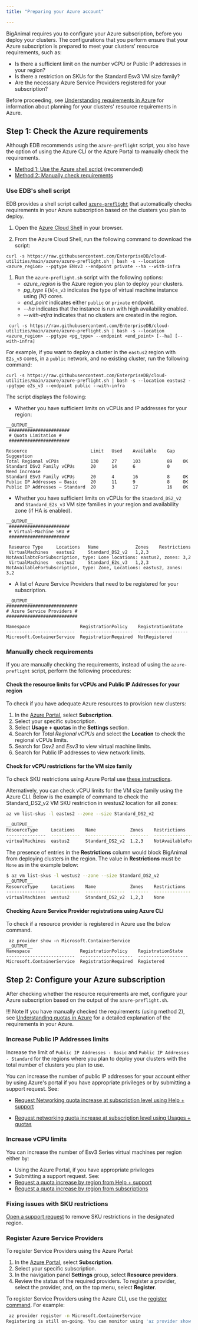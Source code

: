 ```yaml
---
title: "Preparing your Azure account"

---
```


BigAnimal requires you to configure your Azure subscription, before you deploy your clusters. The configurations that you perform ensure that your Azure subscription is prepared to meet your clusters' resource requirements, such as: 

 * Is there a sufficient limit on the number vCPU or Public IP addresses in your region?
 * Is there a restriction on SKUs for the Standard Esv3 VM size family?
 * Are the necessary Azure Service Providers registered for your subscription?

Before proceeding, see [Understanding requirements in Azure](../01_preparing_azure/01_understanding_qotas_in_azure) for information about planning for your clusters' resource requirements in Azure.

## Step 1: Check the Azure requirements

Although EDB recommends using the `azure-preflight` script, you also have the option of using the Azure CLI or the Azure Portal to manually check the requirements.

 * [Method 1: Use the Azure shell script](#use-the-azure-shell-script) (recommended)
 * [Method 2: Manually check requirements](#manually-check-requirements)


### Use EDB's shell script

EDB provides a shell script called [`azure-preflight`](https://github.com/EnterpriseDB/cloud-utilities/blob/main/azure/azure-preflight.sh) that automatically checks requirements in your Azure subscription based on the clusters you plan to deploy.

1. Open the [Azure Cloud Shell](https://shell.azure.com/) in your browser.
 
1. From the Azure Cloud Shell, run the following command to download the script:  

 ```
 curl -s https://raw.githubusercontent.com/EnterpriseDB/cloud-utilities/main/azure/azure-preflight.sh | bash -s --location <azure_region> --pgtype ENsv3 --endpoint private --ha --with-infra
 ```

1. Run the `azure-preflight.sh` script with the following options: 
   - *azure_region* is the Azure region you plan to deploy your clusters.
   - *pg_type* `E{N}s_v3` indicates the type of virtual machine instance using *{N}* cores.
   - *end_point* indicates either `public` or `private` endpoint.
   - *--ha* indicates that the instance is run with high availability enabled.
   - *--with-infra* indicates that no clusters are created in the region.
  
 ```
  curl -s https://raw.githubusercontent.com/EnterpriseDB/cloud-utilities/main/azure/azure-preflight.sh | bash -s --location <azure_region> --pgtype <pg_type> --endpoint <end_point> [--ha] [--with-infra]
   ```
    
 For example, if you want to deploy a cluster in the `eastus2` region with `E2s_v3` cores, in a `public` network, and no existing cluster, run the following command:

 ```
 curl -s https://raw.githubusercontent.com/EnterpriseDB/cloud-utilities/main/azure/azure-preflight.sh | bash -s --location eastus2 --pgtype e2s_v3 --endpoint public --with-infra
 ```

The script displays the following:  
 
 * Whether you have sufficient limits on vCPUs and IP addresses for your region:

 ```
 __OUTPUT__
  ####################### 
  # Quota Limitation # 
  ####################### 

 Resource                        Limit   Used    Available    Gap   Suggestion 
 Total Regional vCPUs            130     27      103          89    OK 
 Standard DSv2 Family vCPUs      20      14      6            0     Need Increase 
 Standard ESv3 Family vCPUs      20      4       16           8     OK 
 Public IP Addresses — Basic     20      11      9            8     OK 
 Public IP Addresses — Standard  20      3       17           16    OK 
 ```

 * Whether you have sufficient limits on vCPUs for the `Standard_DS2_v2` and `Standard_E2s_v3` VM size families in your region and availability zone (if HA is enabled).

 ```
 __OUTPUT__
  ####################### 
  # Virtual—Machine SKU # 
  ####################### 
  
  Resource Type     Locations   Name              Zones    Restrictions 
  VirtualMachines   eastus2     Standard_DS2_v2   1,2,3    NotAvailabtcForSubscription, type: Lone locations: eastus2, zones: 3,2
  VirtualMachines   eastus2     Standard_E2s_v3   1,2,3    NotAvailableForSubscription, type: Zone, Locations: eastus2, zones: 3,2 
 ```
 * A list of Azure Service Providers that need to be registered for your subscription.

 ```
 __OUTPUT__
 ########################### 
 # Azure Service Providers # 
 ########################### 

 Namespace                   RegistrationPolicy    RegistrationState
 --------------------------  --------------------  -------------------
 Microsoft.ContainerService  RegistrationRequired  NotRegistered
 
 ```
 

### Manually check requirements
If you are manually checking the requirements, instead of using the `azure-preflight` script, perform the following procedures:

#### Check the resource limits for vCPUs and Public IP Addresses for your region

To check if you have adequate Azure resources to provision new clusters:

1. In the [Azure Portal](https://portal.azure.com/), select **Subscription**.
2. Select your specific subscription.
3. Select **Usage + quotas** in the **Settings** section.
4. Search for *Total Regional vCPUs* and select the **Location** to check the regional vCPUs limits.
5. Search for *Dsv2* and *Esv3* to view virtual machine limits.
6. Search for Public IP addresses to view network limits.


#### Check for vCPU restrictions for the VM size family
To check SKU restrictions using Azure Portal use [these instructions](https://docs.microsoft.com/en-us/azure/azure-resource-manager/templates/error-sku-not-available#solution-3---azure-portal).

Alternatively, you can check vCPU limits for the VM size family using the Azure CLI. Below is the example of command to check the Standard_DS2_v2 VM SKU restriction in westus2 location for all zones:

```sh
az vm list-skus -l eastus2 --zone --size Standard_DS2_v2

__OUTPUT__
ResourceType     Locations    Name             Zones    Restrictions
---------------  -----------  ---------------  -------  -----------------------------------------------------------------------
virtualMachines  eastus2      Standard_DS2_v2  1,2,3    NotAvailableForSubscription, type: Zone, locations: eastus2, zones: 3,2
```
The presence of entries in the **Restrictions** column would block BigAnimal from deploying clusters in the region. The value in **Restrictions** must be `None` as in the example below:

```sh
$ az vm list-skus -l westus2 --zone --size Standard_DS2_v2
__OUTPUT__
ResourceType     Locations    Name             Zones    Restrictions
---------------  -----------  ---------------  -------  --------------
virtualMachines  westus2      Standard_DS2_v2  1,2,3    None
```


#### Checking Azure Service Provider registrations using Azure CLI

To check if a  resource provider is registered in Azure use the below command. 

```
 az provider show -n Microsoft.ContainerService
__OUTPUT__
Namespace                   RegistrationPolicy    RegistrationState
--------------------------  --------------------  -------------------
Microsoft.ContainerService  RegistrationRequired  Registered
```

## Step 2: Configure your Azure subscription

After checking whether the resource requirements are met, configure your Azure subscription based on the output of the `azure-preflight.sh`. 

!!! Note
    If you have manually checked the requirements (using method 2), see [Understanding quotas in Azure](../01_increasing_qotas_in_azure/01_understanding_qotas_in_azure) for a detailed explanation of the requirements in your Azure. 

### Increase Public IP Addresses limits

Increase the limit of `Public IP Addresses - Basic` and `Public IP Addresses - Standard` for the regions where you plan to deploy your clusters with the total number of clusters you plan to use.

You can increase the number of public IP addresses for your account either by using Azure's portal if you have appropriate privileges or by submitting a support request. See:

* [Request Networking quota increase at subscription level using Help + support](https://docs.microsoft.com/en-us/azure/azure-portal/supportability/networking-quota-requests#request-networking-quota-increase-at-subscription-level-using-help--support)

* [Request networking quota increase at subscription level using Usages + quotas](https://docs.microsoft.com/en-us/azure/azure-portal/supportability/networking-quota-requests#request-networking-quota-increase-at-subscription-level-using-usages--quotas)


### Increase vCPU limits

You can increase the number of Esv3 Series virtual machines per region either by: 

* Using the Azure Portal, if you have appropriate privileges
* Submitting a support request. See:
 * [Request a quota increase by region from Help + support](https://docs.microsoft.com/en-us/azure/azure-portal/supportability/regional-quota-requests#request-a-quota-increase-by-region-from-help--support)
 * [Request a quota increase by region from subscriptions](https://docs.microsoft.com/en-us/azure/azure-portal/supportability/regional-quota-requests#request-a-quota-increase-by-region-from-subscriptions)

### Fixing issues with SKU restrictions

[Open a support request](https://docs.microsoft.com/en-us/troubleshoot/azure/general/region-access-request-process)  to remove SKU restrictions in the designated region.


### Register Azure Service Providers 
To register Service Providers using the Azure Portal:

1. In the [Azure Portal](https://portal.azure.com/), select **Subscription**.
2. Select your specific subscription.
3. In the navigation panel **Settings** group, select **Resource providers**.
4. Review the status of the required providers. To register a provider, select the provider, and, on the top menu, select **Register**.

To register Service Providers using the Azure CLI,
use the [register command](https://docs.microsoft.com/en-us/cli/azure/provider?view=azure-cli-latest#az_provider_register). For example:

```sh
 az provider register -n Microsoft.ContainerService
Registering is still on-going. You can monitor using 'az provider show -n Microsoft.ContainerService

```



